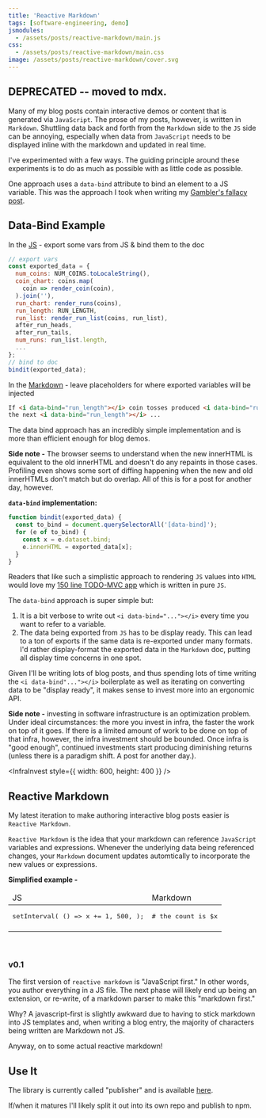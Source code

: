 ```yaml
---
title: 'Reactive Markdown'
tags: [software-engineering, demo]
jsmodules:
  - /assets/posts/reactive-markdown/main.js
css:
  - /assets/posts/reactive-markdown/main.css
image: /assets/posts/reactive-markdown/cover.svg
---
```



## DEPRECATED -- moved to mdx.

Many of my blog posts contain interactive demos or content that is generated via `JavaScript`. The prose of my posts, however, is written in `Markdown`. Shuttling data back and forth from the `Markdown` side to the `JS` side can be annoying, especially when data from `JavaScript` needs to be displayed inline with the markdown and updated in real time.

I've experimented with a few ways. The guiding principle around these experiments is to do as much as possible with as little code as possible.

One approach uses a `data-bind` attribute to bind an element to a JS variable. This was the approach I took when writing my [Gambler's fallacy post](/2021-01-26-regression-mean-vs-gambler/).<!--truncate-->

## Data-Bind Example

In the [JS](https://github.com/tantaman/tantaman.github.io/blob/e11824ea7415f15a765d71aeedfdf6a688bffb75/assets/posts/regression-mean-vs-gambler.js#L168-L202) - export some vars from JS & bind them to the doc

```js
// export vars
const exported_data = {
  num_coins: NUM_COINS.toLocaleString(),
  coin_chart: coins.map(
    coin => render_coin(coin),
  ).join(''),
  run_chart: render_runs(coins),
  run_length: RUN_LENGTH,
  run_list: render_run_list(coins, run_list),
  after_run_heads,
  after_run_tails,
  num_runs: run_list.length,
  ...
};
// bind to doc
bindit(exported_data);
```

In the [Markdown](https://raw.githubusercontent.com/tantaman/tantaman.github.io/master/_posts/2021-01-26-regression-mean-vs-gambler.markdown) - leave placeholders for where exported variables will be injected

```md
If <i data-bind="run_length"></i> coin tosses produced <i data-bind="run_length"></i> heads,
the next <i data-bind="run_length"></i> ...
```

The data bind approach has an incredibly simple implementation and is more than efficient enough for blog demos.

**Side note -** The browser seems to understand when the new innerHTML is equivalent to the old innerHTML and doesn't do any repaints in those cases. Profiling even shows some sort of diffing happening when the new and old innerHTMLs don't match but do overlap. All of this is for a post for another day, however.

**`data-bind` implementation:**

```js
function bindit(exported_data) {
  const to_bind = document.querySelectorAll('[data-bind]');
  for (e of to_bind) {
    const x = e.dataset.bind;
    e.innerHTML = exported_data[x];
  }
}
```

Readers that like such a simplistic approach to rendering `JS` values into `HTML` would love my [150 line TODO-MVC app](https://github.com/tantaman/fk-your-frameworks-todomvc) which is written in pure `JS`.

The `data-bind` approach is super simple but:

1. It is a bit verbose to write out `<i data-bind="..."></i>` every time you want to refer to a variable.
2. The data being exported from `JS` has to be display ready. This can lead to a ton of exports if the same data is re-exported under many formats. I'd rather display-format the exported data in the `Markdown` doc, putting all display time concerns in one spot.

Given I'll be writing lots of blog posts, and thus spending lots of time writing the `<i data-bind"..."></i>` boilerplate as well as iterating on converting data to be "display ready", it makes sense to invest more into an ergonomic API.

**Side note -** investing in software infrastructure is an optimization problem. Under ideal circumstances: the more you invest in infra, the faster the work on top of it goes. If there is a limited amount of work to be done on top of that infra, however, the infra investment should be bounded. Once infra is "good enough", continued investments start producing diminishing returns (unless there is a paradigm shift. A post for another day.).

<InfraInvest style={{ width: 600, height: 400 }} />

## Reactive Markdown

My latest iteration to make authoring interactive blog posts easier is `Reactive Markdown`.

`Reactive Markdown` is the idea that your markdown can reference `JavaScript` variables and expressions. Whenever the underlying data being referenced changes, your `Markdown` document updates automtically to incorporate the new values or expressions.

**Simplified example -**

<div className="rmd-illustration">
  <table>
    <thead>
      <tr>
        <td>JS</td>
        <td>Markdown</td>
      </tr>
    </thead>
    <tbody>
      <tr>
        <td>
          <pre>setInterval( () => x += 1, 500, );</pre>
        </td>
        <td>
          <pre># the count is $x</pre>
        </td>
      </tr>
      <tr>
        <td></td>
        <td id="simplified-example"></td>
      </tr>
    </tbody>
  </table>
</div>
<br />

### v0.1

The first version of `reactive markdown` is "JavaScript first." In other words, you author everything in a JS file. The next phase will likely end up being an extension, or re-write, of a markdown parser to make this "markdown first."

Why? A javascript-first is slightly awkward due to having to stick markdown into JS templates and, when writing a blog entry, the majority of characters being written are Markdown not JS.

Anyway, on to some actual reactive markdown!

<div id="doc"></div>

## Use It

The library is currently called "publisher" and is available [here](https://github.com/tantaman/tantaman.github.io/blob/master/assets/js/publisher.js).

If/when it matures I'll likely split it out into its own repo and publish to npm.

